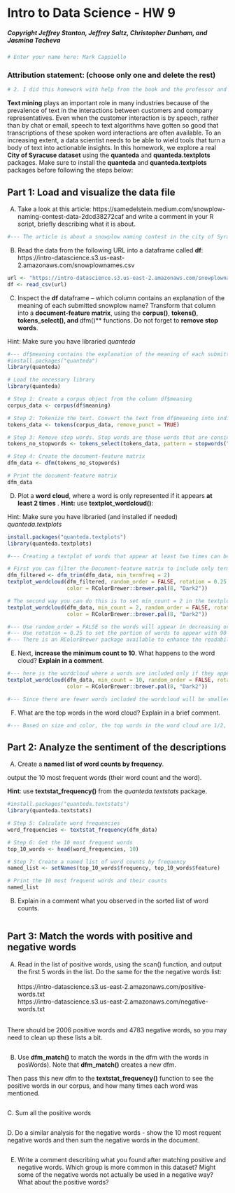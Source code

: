 # Intro to Data Science - HW 9
##### Copyright Jeffrey Stanton, Jeffrey Saltz, Christopher Dunham, and Jasmina Tacheva


```r
# Enter your name here: Mark Cappiello
```

### Attribution statement: (choose only one and delete the rest)


```r
# 2. I did this homework with help from the book and the professor and these Internet sources: I also recently bought a book called "Learning R" written by Richard Cotton published by O'Reilly Media Inc. 2013
```

**Text mining** plays an important role in many industries because of the prevalence of text in the interactions between customers and company representatives. Even when the customer interaction is by speech, rather than by chat or email, speech to text algorithms have gotten so good that transcriptions of these spoken word interactions are often available. To an increasing extent, a data scientist needs to be able to wield tools that turn a body of text into actionable insights. In this homework, we explore a real **City of Syracuse dataset** using the **quanteda** and **quanteda.textplots** packages. Make sure to install the **quanteda** and **quanteda.textplots** packages before following the steps below:<br>

## Part 1: Load and visualize the data file  
A.	Take a look at this article: https://samedelstein.medium.com/snowplow-naming-contest-data-2dcd38272caf and write a comment in your R script, briefly describing what it is about.<br>


```r
#--- The article is about a snowplow naming contest in the city of Syracuse.  Text mining was used to to help read through the entries.  They eliminated duplicate entries. Converted text from a .pdf file to 
```

B.	Read the data from the following URL into a dataframe called **df**:
https://intro-datascience.s3.us-east-2.amazonaws.com/snowplownames.csv


```r
url <- "https://intro-datascience.s3.us-east-2.amazonaws.com/snowplownames.csv"
df <- read_csv(url)
```

C.	Inspect the **df** dataframe – which column contains an explanation of the meaning of each submitted snowplow name? Transform that column into a **document-feature matrix**, using the **corpus()**, **tokens()**, **tokens_select(), and **dfm()** functions. Do not forget to **remove stop words**.

Hint: Make sure you have libraried *quanteda*


```r
#--- df$meaning contains the explanation of the meaning of each submitted slowplow name 
#install.packages("quanteda")
library(quanteda)

# Load the necessary library
library(quanteda)

# Step 1: Create a corpus object from the column df$meaning
corpus_data <- corpus(df$meaning)

# Step 2: Tokenize the text. Convert the text from df$meaning into individual tokens or words
tokens_data <- tokens(corpus_data, remove_punct = TRUE)

# Step 3: Remove stop words. Stop words are those words that are considered insignificant in natural language processing
tokens_no_stopwords <- tokens_select(tokens_data, pattern = stopwords("en"), selection = "remove")

# Step 4: Create the document-feature matrix
dfm_data <- dfm(tokens_no_stopwords)

# Print the document-feature matrix
dfm_data

```

D.	Plot a **word cloud**, where a word is only represented if it appears **at least 2 times** . **Hint:** use **textplot_wordcloud()**:

Hint: Make sure you have libraried (and installed if needed) *quanteda.textplots* 


```r
install.packages("quanteda.textplots")
library(quanteda.textplots)

#--- Creating a textplot of words that appear at least two times can be dome a couple of ways

# First you can filter the Document-feature matrix to include only terms that appear at least 2 times.
dfm_filtered <- dfm_trim(dfm_data, min_termfreq = 2)
textplot_wordcloud(dfm_filtered, random_order = FALSE, rotation = 0.25, 
                   color = RColorBrewer::brewer.pal(8, "Dark2"))

# The second way you can do this is to set min_count = 2 in the textplot_wordcount() function
textplot_wordcloud(dfm_data, min_count = 2, random_order = FALSE, rotation = 0.25, 
                   color = RColorBrewer::brewer.pal(8, "Dark2"))

#--- Use random_order = FALSE so the words will appear in decreasing order from the center outward
#--- Use rotation = 0.25 to set the portion of words to appear with 90 degree rotation
#--- There is an RColorBrewer package available to enhance the readability of the word cloud
```

E.	Next, **increase the minimum count to 10**. What happens to the word cloud? **Explain in a comment**. 


```r
#--- here is the wordcloud where a words are included only if they appear a minimum of 10 times  
textplot_wordcloud(dfm_data, min_count = 10, random_order = FALSE, rotation = 0.25, 
                   color = RColorBrewer::brewer.pal(8, "Dark2"))

#--- Since there are fewer words included the wordcloud will be smaller in size.
```

F.	What are the top words in the word cloud? Explain in a brief comment.


```r
#--- Based on size and color, the top words in the word cloud are 1/2, snow, syracuse, name, plow.
```

## Part 2: Analyze the sentiment of the descriptions

A.	Create a **named list of word counts by frequency**.<br>

output the 10 most frequent words (their word count and the word). <br>

**Hint**: use **textstat_frequency()** from the *quanteda.textstats* package.


```r
#install.packages("quanteda.textstats")
library(quanteda.textstats)

# Step 5: Calculate word frequencies
word_frequencies <- textstat_frequency(dfm_data)

# Step 6: Get the 10 most frequent words
top_10_words <- head(word_frequencies, 10)

# Step 7: Create a named list of word counts by frequency
named_list <- setNames(top_10_words$frequency, top_10_words$feature)

# Print the 10 most frequent words and their counts
named_list
```

B.	Explain in a comment what you observed in the sorted list of word counts. 


```r

```

## Part 3: Match the words with positive and negative words 

A.	Read in the list of positive words, using the scan() function, and output the first 5 words in the list. Do the same for the  the negative words list: <br>
<br>
https://intro-datascience.s3.us-east-2.amazonaws.com/positive-words.txt
<br>
https://intro-datascience.s3.us-east-2.amazonaws.com/negative-words.txt <br>
<br>

There should be 2006 positive words and 4783 negative words, so you may need to clean up these lists a bit. 


```r

```

B.	Use **dfm_match()** to match the words in the dfm with the words in posWords). Note that **dfm_match()** creates a new dfm.

Then pass this new dfm to the **textstat_frequency()** function to see the positive words in our corpus, and how many times each word was mentioned.


```r

```

C. Sum all the positive words


```r

```

D. Do a similar analysis for the negative words - show the 10 most requent negative words and then sum the negative words in the document.


```r

```

E.	Write a comment describing what you found after matching positive and negative words. Which group is more common in this dataset? Might some of the negative words not actually be used in a negative way?  What about the positive words?


```r

```
